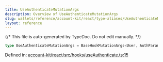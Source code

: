 ```yaml
---
title: UseAuthenticateMutationArgs
description: Overview of UseAuthenticateMutationArgs
slug: wallets/reference/account-kit/react/type-aliases/UseAuthenticateMutationArgs
layout: reference
---
```


{/* This file is auto-generated by TypeDoc. Do not edit manually. */}

```ts
type UseAuthenticateMutationArgs = BaseHookMutationArgs<User, AuthParams>;
```

Defined in: [account-kit/react/src/hooks/useAuthenticate.ts:15](https://github.com/alchemyplatform/aa-sdk/blob/dc58c113ff1eeb06d4b3f76c505cbbaad47db8fc/account-kit/react/src/hooks/useAuthenticate.ts#L15)
